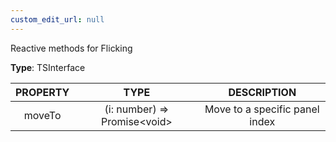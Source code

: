 ```yaml
---
custom_edit_url: null
---
```


<div>

</div>

Reactive methods for Flicking

**Type**: TSInterface

|PROPERTY|TYPE|DESCRIPTION|
|:---:|:---:|:---:|
|moveTo|(i: number) =&gt; Promise&lt;void&gt;|Move to a specific panel index|

